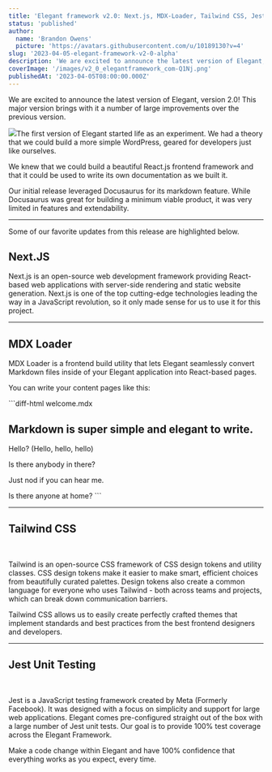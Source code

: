```yaml
---
title: 'Elegant framework v2.0: Next.js, MDX-Loader, Tailwind CSS, Jest, and more'
status: 'published'
author:
  name: 'Brandon Owens'
  picture: 'https://avatars.githubusercontent.com/u/10189130?v=4'
slug: '2023-04-05-elegant-framework-v2-0-alpha'
description: 'We are excited to announce the latest version of Elegant, version 2.0! This major version brings with it a number of large improvements over the previous version.'
coverImage: '/images/v2_0_elegantframework_com-Q1Nj.png'
publishedAt: '2023-04-05T08:00:00.000Z'
---
```


We are excited to announce the latest version of Elegant, version 2.0! This major version brings with it a number of large improvements over the previous version.

![](/images/v2_0_elegantframework_com-E3MT.png)The first version of Elegant started life as an experiment. We had a theory that we could build a more simple WordPress, geared for developers just like ourselves.

We knew that we could build a beautiful React.js frontend framework and that it could be used to write its own documentation as we built it.

Our initial release leveraged Docusaurus for its markdown feature. While Docusaurus was great for building a minimum viable product, it was very limited in features and extendability.

---

Some of our favorite updates from this release are highlighted below.

## **Next.JS**

Next.js is an open-source web development framework providing React-based web applications with server-side rendering and static website generation. Next.js is one of the top cutting-edge technologies leading the way in a JavaScript revolution, so it only made sense for us to use it for this project.

---

## **MDX Loader**

MDX Loader is a frontend build utility that lets Elegant seamlessly convert Markdown files inside of your Elegant application into React-based pages.

You can write your content pages like this:

\`\`\`diff-html welcome.mdx

## Markdown is super simple and elegant to write.

Hello? (Hello, hello, hello) <br>

Is there anybody in there? <br>

Just nod if you can hear me. <br>

Is there anyone at home? \`\`\`

---

## **Tailwind CSS**

<br>

Tailwind is an open-source CSS framework of CSS design tokens and utility classes. CSS design tokens make it easier to make smart, efficient choices from beautifully curated palettes. Design tokens also create a common language for everyone who uses Tailwind - both across teams and projects, which can break down communication barriers.

Tailwind CSS allows us to easily create perfectly crafted themes that implement standards and best practices from the best frontend designers and developers.



---

## **Jest Unit Testing**

<br>

Jest is a JavaScript testing framework created by Meta (Formerly Facebook). It was designed with a focus on simplicity and support for large web applications. Elegant comes pre-configured straight out of the box with a large number of Jest unit tests. Our goal is to provide 100% test coverage across the Elegant Framework.

Make a code change within Elegant and have 100% confidence that everything works as you expect, every time.

